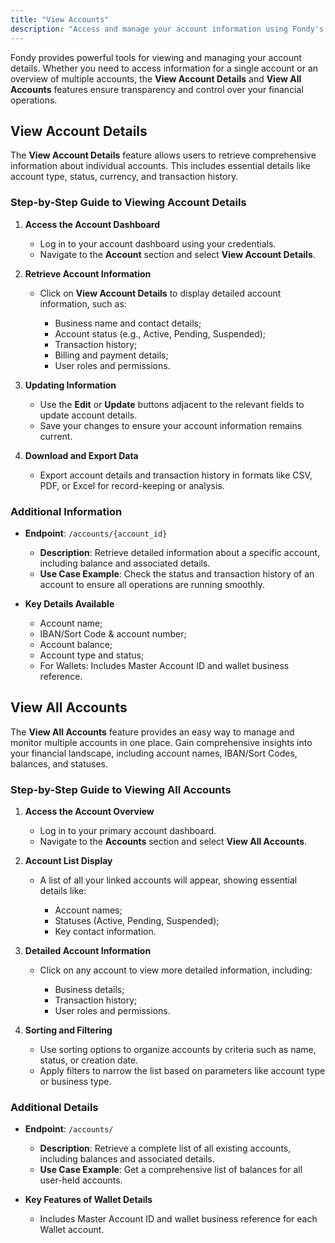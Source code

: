 ```yaml
---
title: "View Accounts"
description: "Access and manage your account information using Fondy's View Account Details and View All Accounts features, with step-by-step guides for both individual and multiple account management."
---
```





Fondy provides powerful tools for viewing and managing your account details. Whether you need to access information for a single account or an overview of multiple accounts, the **View Account Details** and **View All Accounts** features ensure transparency and control over your financial operations.

## View Account Details

The **View Account Details** feature allows users to retrieve comprehensive information about individual accounts. This includes essential details like account type, status, currency, and transaction history.

### Step-by-Step Guide to Viewing Account Details

1. **Access the Account Dashboard**

   * Log in to your account dashboard using your credentials.
   * Navigate to the **Account** section and select **View Account Details**.

2. **Retrieve Account Information**

   * Click on **View Account Details** to display detailed account information, such as:

     * Business name and contact details;
     * Account status (e.g., Active, Pending, Suspended);
     * Transaction history;
     * Billing and payment details;
     * User roles and permissions.

3. **Updating Information**

   * Use the **Edit** or **Update** buttons adjacent to the relevant fields to update account details.
   * Save your changes to ensure your account information remains current.

4. **Download and Export Data**

   * Export account details and transaction history in formats like CSV, PDF, or Excel for record-keeping or analysis.

### Additional Information

* **Endpoint**: `/accounts/{account_id}`

  * **Description**: Retrieve detailed information about a specific account, including balance and associated details.
  * **Use Case Example**: Check the status and transaction history of an account to ensure all operations are running smoothly.

* **Key Details Available**

  * Account name;
  * IBAN/Sort Code & account number;
  * Account balance;
  * Account type and status;
  * For Wallets: Includes Master Account ID and wallet business reference.

## View All Accounts

The **View All Accounts** feature provides an easy way to manage and monitor multiple accounts in one place. Gain comprehensive insights into your financial landscape, including account names, IBAN/Sort Codes, balances, and statuses.

### Step-by-Step Guide to Viewing All Accounts

1. **Access the Account Overview**

   * Log in to your primary account dashboard.
   * Navigate to the **Accounts** section and select **View All Accounts**.

2. **Account List Display**

   * A list of all your linked accounts will appear, showing essential details like:

     * Account names;
     * Statuses (Active, Pending, Suspended);
     * Key contact information.

3. **Detailed Account Information**

   * Click on any account to view more detailed information, including:

     * Business details;
     * Transaction history;
     * User roles and permissions.

4. **Sorting and Filtering**

   * Use sorting options to organize accounts by criteria such as name, status, or creation date.
   * Apply filters to narrow the list based on parameters like account type or business type.

### Additional Details

* **Endpoint**: `/accounts/`

  * **Description**: Retrieve a complete list of all existing accounts, including balances and associated details.
  * **Use Case Example**: Get a comprehensive list of balances for all user-held accounts.

* **Key Features of Wallet Details**
  * Includes Master Account ID and wallet business reference for each Wallet account.
